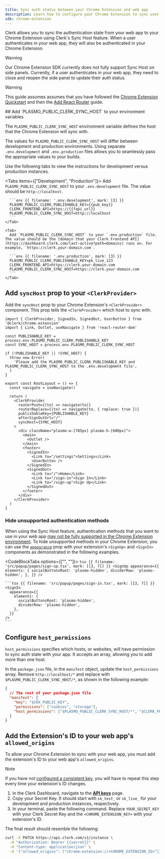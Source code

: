 ```yaml
---
title: Sync auth status between your Chrome Extension and web app
description: Learn how to configure your Chrome Extension to sync user authentication with your web application.
sdk: chrome-extension
---
```


Clerk allows you to sync the authentication state from your web app to your Chrome Extension using Clerk's Sync Host feature. When a user authenticates in your web app, they will also be authenticated in your Chrome Extension.

> [!WARNING]
> Our Chrome Extension SDK currently does not fully support Sync Host on side panels. Currently, if a user authenticates in your web app, they need to close and reopen the side panel to update their auth status.

> [!WARNING]
> This guide assumes assumes that you have followed the [Chrome Extension Quickstart](/docs/chrome-extension/getting-started/quickstart) and then the [Add React Router](/docs/guides/development/add-react-router) guide.

<Steps>
  ## Add `PLASMO_PUBLIC_CLERK_SYNC_HOST` to your environment variables

  The `PLASMO_PUBLIC_CLERK_SYNC_HOST` environment variable defines the host that the Chrome Extension will sync with.

  The values for `PLASMO_PUBLIC_CLERK_SYNC_HOST` will differ between development and production environments. Using separate `.env.development` and `.env.production` files allows you to seamlessly pass the appropriate values to your builds.

  Use the following tabs to view the instructions for development versus production instances.

  <Tabs items={["Development", "Production"]}>
    <Tab>
      Add `PLASMO_PUBLIC_CLERK_SYNC_HOST` to your `.env.development` file. The value should be `http://localhost`.

      ```env {{ filename: '.env.development', mark: [3] }}
      PLASMO_PUBLIC_CLERK_PUBLISHABLE_KEY={{pub_key}}
      CLERK_FRONTEND_API=https://{{fapi_url}}
      PLASMO_PUBLIC_CLERK_SYNC_HOST=http://localhost
      ```
    </Tab>

    <Tab>
      Add `PLASMO_PUBLIC_CLERK_SYNC_HOST` to your `.env.production` file. The value should be the [domain that your Clerk Frontend API](https://dashboard.clerk.com/last-active?path=domains) runs on. For example, `https://clerk.your-domain.com`.

      ```env {{ filename: '.env.production', mark: [3] }}
      PLASMO_PUBLIC_CLERK_PUBLISHABLE_KEY=pk_live_123
      CLERK_FRONTEND_API=https://clerk.your-domain.com
      PLASMO_PUBLIC_CLERK_SYNC_HOST=https://clerk.your-domain.com
      ```
    </Tab>
  </Tabs>

  ## Add `syncHost` prop to your `<ClerkProvider>`

  Add the `syncHost` prop to your Chrome Extension's `<ClerkProvider>` component. This prop tells the `<ClerkProvider>` which host to sync with.

  ```tsx {{ filename: 'src/popup/layouts/root-layout.tsx', mark: [5, [7, 11], 22] }}
  import { ClerkProvider, SignedIn, SignedOut, UserButton } from '@clerk/chrome-extension'
  import { Link, Outlet, useNavigate } from 'react-router-dom'

  const PUBLISHABLE_KEY = process.env.PLASMO_PUBLIC_CLERK_PUBLISHABLE_KEY
  const SYNC_HOST = process.env.PLASMO_PUBLIC_CLERK_SYNC_HOST

  if (!PUBLISHABLE_KEY || !SYNC_HOST) {
    throw new Error(
      'Please add the PLASMO_PUBLIC_CLERK_PUBLISHABLE_KEY and PLASMO_PUBLIC_CLERK_SYNC_HOST to the .env.development file',
    )
  }

  export const RootLayout = () => {
    const navigate = useNavigate()

    return (
      <ClerkProvider
        routerPush={(to) => navigate(to)}
        routerReplace={(to) => navigate(to, { replace: true })}
        publishableKey={PUBLISHABLE_KEY}
        afterSignOutUrl="/"
        syncHost={SYNC_HOST}
      >
        <div className="plasmo-w-[785px] plasmo-h-[600px]">
          <main>
            <Outlet />
          </main>
          <footer>
            <SignedIn>
              <Link to="/settings">Settings</Link>
              <UserButton />
            </SignedIn>
            <SignedOut>
              <Link to="/">Home</Link>
              <Link to="/sign-in">Sign In</Link>
              <Link to="/sign-up">Sign Up</Link>
            </SignedOut>
          </footer>
        </div>
      </ClerkProvider>
    )
  }
  ```

  ### Hide unsupported authentication methods

  When using the Sync Host feature, authentication methods that you want to use in your web app [may not be fully supported in the Chrome Extension environment](/docs/reference/chrome-extension/overview#authentication-options). To hide unsupported methods in your Chrome Extension, you can use the [`appearance`](/docs/guides/customizing-clerk/appearance-prop/overview) prop with your extension's `<SignUp>` and `<SignIn>` components as demonstrated in the following examples.

  <CodeBlockTabs options={["<SignUp>", "<SignIn>"]}>
    ```tsx {{ filename: 'src/popup/pages/sign-up.tsx', mark: [[3, 7]] }}
    <SignUp
      appearance={{
        elements: {
          socialButtonsRoot: 'plasmo-hidden',
          dividerRow: 'plasmo-hidden',
        },
      }}
    />
    ```

    ```tsx {{ filename: 'src/popup/pages/sign-in.tsx', mark: [[3, 7]] }}
    <SignIn
      appearance={{
        elements: {
          socialButtonsRoot: 'plasmo-hidden',
          dividerRow: 'plasmo-hidden',
        },
      }}
    />
    ```
  </CodeBlockTabs>

  ## Configure `host_permissions`

  `host_permissions` specifies which hosts, or websites, will have permission to sync auth state with your app. It accepts an array, allowing you to add more than one host.

  In the `package.json` file, in the `manifest` object, update the `host_permissions` array. Remove `http://localhost/*` and replace with `$PLASMO_PUBLIC_CLERK_SYNC_HOST/*`, as shown in the following example:

  ```json {{ filename: 'package.json', mark: [6] }}
  {
    // The rest of your package.json file
    "manifest": {
      "key": "$CRX_PUBLIC_KEY",
      "permissions": ["cookies", "storage"],
      "host_permissions": ["$PLASMO_PUBLIC_CLERK_SYNC_HOST/*", "$CLERK_FRONTEND_API/*"]
    }
  }
  ```

  ## Add the Extension's ID to your web app's `allowed_origins`

  To allow your Chrome Extension to sync with your web app, you must add the extension's ID to your web app's `allowed_origins`.

  > [!NOTE]
  > If you have not [configured a consistent key](/docs/guides/development/configure-consistent-crx-id), you will have to repeat this step every time your extension's ID changes.

  1. In the Clerk Dashboard, navigate to the [**API keys**](https://dashboard.clerk.com/last-active?path=api-keys) page.
  1. Copy your Secret Key. It should start with `sk_test_` or `sk_live_` for your development and production instances, respectively.
  1. In your terminal, paste the following command. Replace `YOUR_SECRET_KEY` with your Clerk Secret Key and the `<CHROME_EXTENSION_KEY>` with your extension's ID.

  The final result should resemble the following:

  ```bash {{ filename: 'terminal' }}
  curl -X PATCH https://api.clerk.com/v1/instance \
    -H "Authorization: Bearer {{secret}}" \
    -H "Content-type: application/json" \
    -d '{"allowed_origins": ["chrome-extension://<CHROME_EXTENSION_ID>"]}'
  ```
</Steps>
